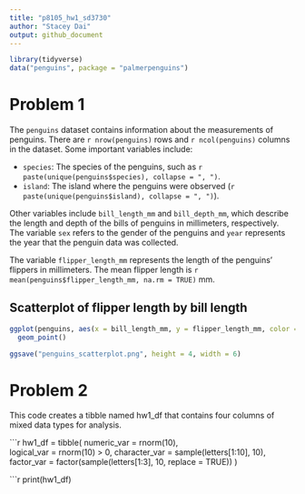```yaml
---
title: "p8105_hw1_sd3730"
author: "Stacey Dai"
output: github_document
---
```


```r
library(tidyverse)
data("penguins", package = "palmerpenguins")
```


# Problem 1

The `penguins` dataset contains information about the measurements of penguins. There are `r nrow(penguins)` rows and `r ncol(penguins)` columns in the dataset. Some important variables include:

- `species`: The species of the penguins, such as `r paste(unique(penguins$species), collapse = ", ")`.
- `island`: The island where the penguins were observed (`r paste(unique(penguins$island), collapse = ", ")`).

Other variables include `bill_length_mm` and `bill_depth_mm`, which describe the length and depth of the bills of penguins in millimeters, respectively. The variable `sex` refers to the gender of the penguins and `year` represents the year that the penguin data was collected. 

The variable `flipper_length_mm` represents the length of the penguins' flippers in millimeters. The mean flipper length is `r mean(penguins$flipper_length_mm, na.rm = TRUE)` mm.

## Scatterplot of flipper length by bill length
```r
ggplot(penguins, aes(x = bill_length_mm, y = flipper_length_mm, color = species)) + 
  geom_point()
```

```r
ggsave("penguins_scatterplot.png", height = 4, width = 6)
```


# Problem 2

This code creates a tibble named hw1_df that contains four columns of mixed data types for analysis.

```r
hw1_df = tibble(
 numeric_var = rnorm(10),              
  logical_var = rnorm(10) > 0,
  character_var = sample(letters[1:10], 10),
  factor_var = factor(sample(letters[1:3], 10, replace = TRUE))
)

```r
print(hw1_df)
